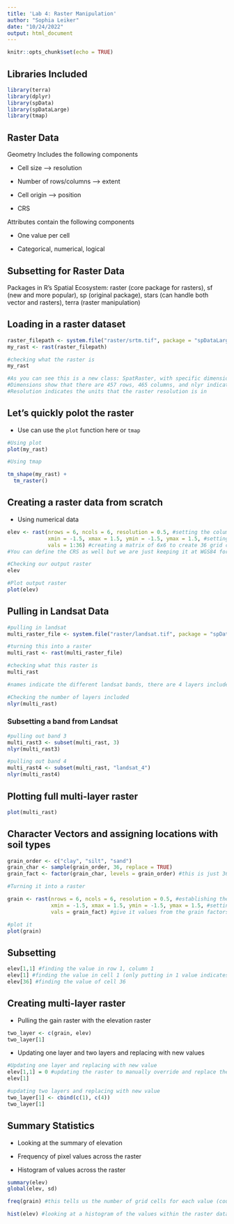 ```yaml
---
title: 'Lab 4: Raster Manipulation'
author: "Sophia Leiker"
date: "10/24/2022"
output: html_document
---
```


```r
knitr::opts_chunk$set(echo = TRUE)
```

## Libraries Included

```r
library(terra)
library(dplyr)
library(spData)
library(spDataLarge)
library(tmap)

```

## Raster Data

Geometry Includes the following components

- Cell size --> resolution

- Number of rows/columns --> extent 

- Cell origin --> position 

- CRS

Attributes contain the following components

- One value per cell

- Categorical, numerical, logical 

## Subsetting for Raster Data

Packages in R's Spatial Ecosystem: raster (core package for rasters), sf (new and more popular), sp (original package), stars (can handle both vector and rasters), terra (raster manipulation)

## Loading in a raster dataset

```r
raster_filepath <- system.file("raster/srtm.tif", package = "spDataLarge")
my_rast <- rast(raster_filepath)

#checking what the raster is
my_rast

#As you can see this is a new class: SpatRaster, with specific dimensions included
#Dimensions show that there are 457 rows, 465 columns, and nlyr indicates how many layers are included (in this case nlyr = 1)
#Resolution indicates the units that the raster resolution is in 

```

## Let's quickly polot the raster

- Use can use the `plot` function here or `tmap`

```r
#Using plot
plot(my_rast)
```

```r
#Using tmap

tm_shape(my_rast) +
  tm_raster()
```

## Creating a raster data from scratch

- Using numerical data 

```r
elev <- rast(nrows = 6, ncols = 6, resolution = 0.5, #setting the columns and rows and resolution
             xmin = -1.5, xmax = 1.5, ymin = -1.5, ymax = 1.5, #setting the extent/bounding box
             vals = 1:36) #creating a matrix of 6x6 to create 36 grid cells filled 1-36 with 1 step for each pixel
#You can define the CRS as well but we are just keeping it at WGS84 for now

#Checking our output raster
elev

#Plot output raster
plot(elev)
```

## Pulling in Landsat Data

```r
#pulling in landsat
multi_raster_file <- system.file("raster/landsat.tif", package = "spDataLarge")

#turning this into a raster
multi_rast <- rast(multi_raster_file)

#checking what this raster is
multi_rast

#names indicate the different landsat bands, there are 4 layers included

#Checking the number of layers included 
nlyr(multi_rast)

```

### Subsetting a band from Landsat

```r
#pulling out band 3
multi_rast3 <- subset(multi_rast, 3)
nlyr(multi_rast3)

#pulling out band 4
multi_rast4 <- subset(multi_rast, "landsat_4")
nlyr(multi_rast4)

```

## Plotting full multi-layer raster

```r
plot(multi_rast)
```

## Character Vectors and assigning locations with soil types

```r
grain_order <- c("clay", "silt", "sand")
grain_char <- sample(grain_order, 36, replace = TRUE)
grain_fact <- factor(grain_char, levels = grain_order) #this is just 36 randomly selected silt, sand, clay (not a raster yet)

#Turning it into a raster 

grain <- rast(nrows = 6, ncols = 6, resolution = 0.5, #establishing the rows, columns and resolution
              xmin = -1.5, xmax = 1.5, ymin = -1.5, ymax = 1.5, #setting the extent/bounding box
              vals = grain_fact) #give it values from the grain factors we established before
```

```r
#plot it
plot(grain)
```

## Subsetting

```r
elev[1,1] #finding the value in row 1, column 1
elev[1] #finding the value in cell 1 (only putting in 1 value indicates cell id rather than rows and columns)
elev[36] #finding the value of cell 36
```

## Creating multi-layer raster

- Pulling the gain raster with the elevation raster

```r
two_layer <- c(grain, elev)
two_layer[1]
```

- Updating one layer and two layers and replacing with new values 

```r
#Updating one layer and replacing with new value 
elev[1,1] = 0 #updating the raster to manually override and replace the value that was in column 1,1 with 0
elev[1]

#updating two layers and replacing with new value
two_layer[1] <- cbind(c(1), c(4))
two_layer[1]
```

## Summary Statistics 

- Looking at the summary of elevation

- Frequency of pixel values across the raster 

- Histogram of values across the raster

```r
summary(elev)
global(elev, sd) 

freq(grain) #this tells us the number of grid cells for each value (count of number of pixels for each value 

hist(elev) #looking at a histogram of the values within the raster dataset 
```

